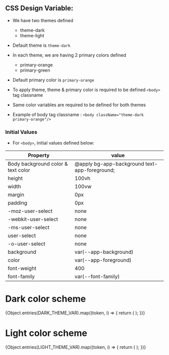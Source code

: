 
<Meta title="Design/Design Variables" />

## **CSS Design Variable:**

- We have two themes defined
  - theme-dark
  - theme-light
- Default theme is `theme-dark`

- In each theme, we are having 2 primary colors defined
  - primary-orange
  - primary-green
- Default primary color is `primary-orange`

- To apply theme, theme & primary color is required to be defined `<body>` tag classname

- Same color variables are required to be defined for both themes

- Example of body tag classname : `<body className="theme-dark primary-orange"/>`

### Initial Values

- For `<body>`, initial values defined below:

| Property                           | value                                       |
| ---------------------------------- | ------------------------------------------- |
| Body background color & text color | @apply bg-app-background text-app-foreground; |
| height                             | 100vh                                       |
| width                              | 100vw                                       |
| margin                             | 0px                                         |
| padding                            | 0px                                         |
| -moz-user-select                   | none                                        |
| -webkit-user-select                | none                                        |
| -ms-user-select                    | none                                        |
| user-select                        | none                                        |
| -o-user-select                     | none                                        |
| background                         | var(--app-background)                       |
| color                              | var(--app-foreground)                       |
| font-weight                        | 400                                         |
| font-family                        | var(--font-family)                          |

# Dark color scheme

<div classname="theme-dark">
  <ColorPalette>
    {Object.entries(DARK_THEME_VAR).map((token, i) => {
      return (
        <ColorItem key={i} title={token[0]} colors={{ value: token[1] }} />
      );
    })}
  </ColorPalette>
</div>

# Light color scheme

<div classname="theme-dark">
  <ColorPalette>
    {Object.entries(LIGHT_THEME_VAR).map((token, i) => {
      return (
        <ColorItem key={i} title={token[0]} colors={{ value: token[1] }} />
      );
    })}
  </ColorPalette>
</div>
